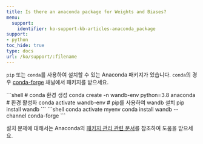---
title: Is there an anaconda package for Weights and Biases?
menu:
  support:
    identifier: ko-support-kb-articles-anaconda_package
support:
- python
toc_hide: true
type: docs
url: /ko/support/:filename
---

`pip` 또는 `conda`를 사용하여 설치할 수 있는 Anaconda 패키지가 있습니다. `conda`의 경우 [conda-forge](https://conda-forge.org) 채널에서 패키지를 받으세요.

<Tabs>
<Tab title="Tab">
```shell
# conda 환경 생성
conda create -n wandb-env python=3.8 anaconda
# 환경 활성화
conda activate wandb-env
# pip를 사용하여 wandb 설치
pip install wandb
```
</Tab>
<Tab title="Tab">
```shell
conda activate myenv
conda install wandb --channel conda-forge
```
</Tab>
</Tabs>

설치 문제에 대해서는 Anaconda의 [패키지 관리 관련 문서](https://docs.conda.io/projects/conda/en/latest/user-guide/tasks/manage-pkgs.html)를 참조하여 도움을 받으세요.
